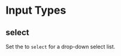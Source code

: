 
# Input Types

## select

Set the <FieldLink/> <FieldTypeLink/> to `select` for a drop-down select list.

<Example
  Component={Input}
  code={InputSrc}
  caption="select"
  expand
/>
